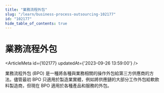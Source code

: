 ```yaml
---
title: "業務流程外包"
slug: "/learn/business-process-outsourcing-102177"
id: "102177"
hide_table_of_contents: true
---
```



# 業務流程外包

<ArticleMeta id={102177} updatedAt={'2023-09-26 13:59:00'} />
<div className='border-solid border-b border-t-0 my-4 border-[var(--ifm-color-gray-300)]' />

業務流程外包 (BPO) 是一種將各種與業務相關的操作外包給第三方供應商的方法。儘管最初 BPO 只適用於製造業實體，例如將供應鏈的大部分工作外包給軟飲料製造商，但現在 BPO 適用於各種產品和服務的外包。
